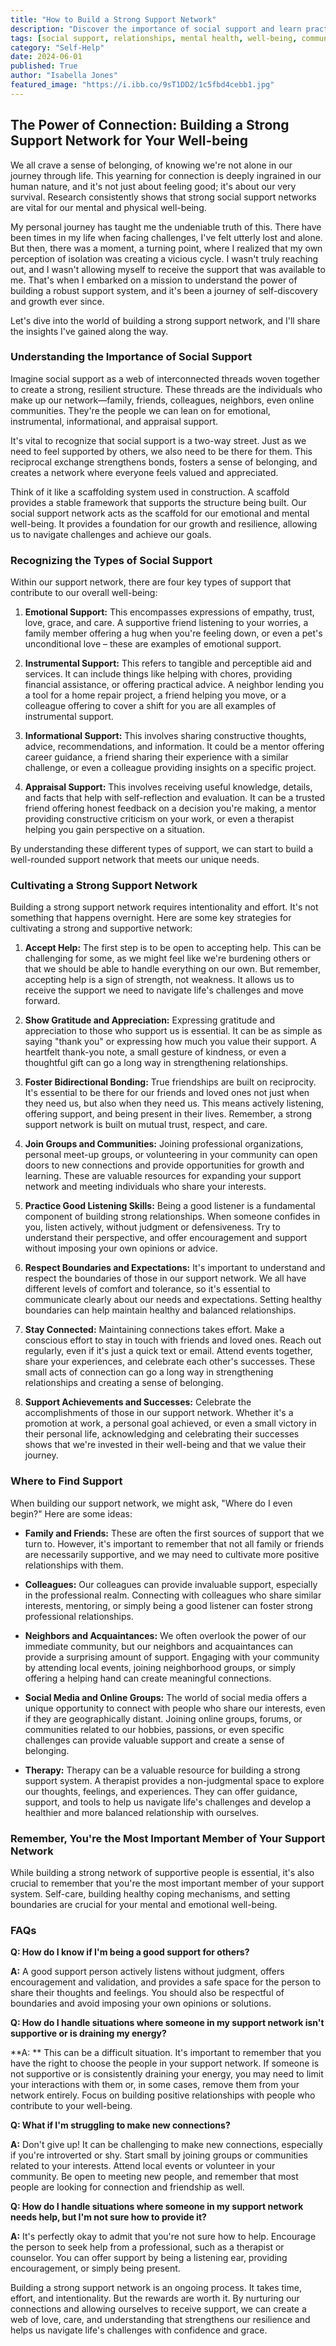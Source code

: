 ```yaml
---
title: "How to Build a Strong Support Network"
description: "Discover the importance of social support and learn practical strategies for cultivating a strong network of friends, family, and colleagues. This blog explores the types of support, how to accept help, and the benefits of building meaningful connections for your overall well-being."
tags: [social support, relationships, mental health, well-being, community, friendship, family, connection, support system, resilience, coping mechanisms, self-care, emotional support, instrumental support, informational support, appraisal support]
category: "Self-Help"
date: 2024-06-01
published: True
author: "Isabella Jones"
featured_image: "https://i.ibb.co/9sT1DD2/1c5fbd4cebb1.jpg"
---
```


## The Power of Connection: Building a Strong Support Network for Your Well-being

We all crave a sense of belonging, of knowing we're not alone in our journey through life.  This yearning for connection is deeply ingrained in our human nature, and it's not just about feeling good; it's about our very survival.  Research consistently shows that strong social support networks are vital for our mental and physical well-being.  

My personal journey has taught me the undeniable truth of this.  There have been times in my life when facing challenges, I've felt utterly lost and alone. But then, there was a moment, a turning point, where I realized that my own perception of isolation was creating a vicious cycle.  I wasn't truly reaching out, and I wasn't allowing myself to receive the support that was available to me. That's when I embarked on a mission to understand the power of building a robust support system, and it's been a journey of self-discovery and growth ever since.

Let's dive into the world of building a strong support network, and I'll share the insights I've gained along the way.

### Understanding the Importance of Social Support

Imagine social support as a web of interconnected threads woven together to create a strong, resilient structure. These threads are the individuals who make up our network—family, friends, colleagues, neighbors, even online communities. They're the people we can lean on for emotional, instrumental, informational, and appraisal support. 

It's vital to recognize that social support is a two-way street.  Just as we need to feel supported by others, we also need to be there for them.  This reciprocal exchange strengthens bonds, fosters a sense of belonging, and creates a network where everyone feels valued and appreciated.

Think of it like a scaffolding system used in construction.  A scaffold provides a stable framework that supports the structure being built.  Our social support network acts as the scaffold for our emotional and mental well-being. It provides a foundation for our growth and resilience, allowing us to navigate challenges and achieve our goals.

### Recognizing the Types of Social Support

Within our support network, there are four key types of support that contribute to our overall well-being:

1. **Emotional Support:**  This encompasses expressions of empathy, trust, love, grace, and care.  A supportive friend listening to your worries, a family member offering a hug when you're feeling down, or even a pet's unconditional love – these are examples of emotional support. 

2. **Instrumental Support:** This refers to tangible and perceptible aid and services. It can include things like helping with chores, providing financial assistance, or offering practical advice.  A neighbor lending you a tool for a home repair project, a friend helping you move, or a colleague offering to cover a shift for you are all examples of instrumental support.

3. **Informational Support:**  This involves sharing constructive thoughts, advice, recommendations, and information.  It could be a mentor offering career guidance, a friend sharing their experience with a similar challenge, or even a colleague providing insights on a specific project.

4. **Appraisal Support:**  This involves receiving useful knowledge, details, and facts that help with self-reflection and evaluation. It can be a trusted friend offering honest feedback on a decision you're making, a mentor providing constructive criticism on your work, or even a therapist helping you gain perspective on a situation.

By understanding these different types of support, we can start to build a well-rounded support network that meets our unique needs.

### Cultivating a Strong Support Network

Building a strong support network requires intentionality and effort.  It's not something that happens overnight.  Here are some key strategies for cultivating a strong and supportive network:

1. **Accept Help:**  The first step is to be open to accepting help.  This can be challenging for some, as we might feel like we're burdening others or that we should be able to handle everything on our own.  But remember, accepting help is a sign of strength, not weakness. It allows us to receive the support we need to navigate life's challenges and move forward.

2. **Show Gratitude and Appreciation:**  Expressing gratitude and appreciation to those who support us is essential.  It can be as simple as saying "thank you" or expressing how much you value their support.  A heartfelt thank-you note, a small gesture of kindness, or even a thoughtful gift can go a long way in strengthening relationships.

3. **Foster Bidirectional Bonding:**  True friendships are built on reciprocity. It's essential to be there for our friends and loved ones not just when they need us, but also when they need us.  This means actively listening, offering support, and being present in their lives.  Remember, a strong support network is built on mutual trust, respect, and care.

4. **Join Groups and Communities:**  Joining professional organizations, personal meet-up groups, or volunteering in your community can open doors to new connections and provide opportunities for growth and learning.  These are valuable resources for expanding your support network and meeting individuals who share your interests.

5. **Practice Good Listening Skills:**  Being a good listener is a fundamental component of building strong relationships.  When someone confides in you, listen actively, without judgment or defensiveness.  Try to understand their perspective, and offer encouragement and support without imposing your own opinions or advice.

6. **Respect Boundaries and Expectations:**  It's important to understand and respect the boundaries of those in our support network. We all have different levels of comfort and tolerance, so it's essential to communicate clearly about our needs and expectations.  Setting healthy boundaries can help maintain healthy and balanced relationships.

7. **Stay Connected:**  Maintaining connections takes effort.  Make a conscious effort to stay in touch with friends and loved ones.  Reach out regularly, even if it's just a quick text or email.  Attend events together, share your experiences, and celebrate each other's successes.  These small acts of connection can go a long way in strengthening relationships and creating a sense of belonging.

8. **Support Achievements and Successes:**  Celebrate the accomplishments of those in our support network. Whether it's a promotion at work, a personal goal achieved, or even a small victory in their personal life, acknowledging and celebrating their successes shows that we're invested in their well-being and that we value their journey.  

### Where to Find Support

When building our support network, we might ask, "Where do I even begin?"  Here are some ideas:

* **Family and Friends:**  These are often the first sources of support that we turn to.  However, it's important to remember that not all family or friends are necessarily supportive, and we may need to cultivate more positive relationships with them.

* **Colleagues:** Our colleagues can provide invaluable support, especially in the professional realm.  Connecting with colleagues who share similar interests, mentoring, or simply being a good listener can foster strong professional relationships.

* **Neighbors and Acquaintances:**  We often overlook the power of our immediate community, but our neighbors and acquaintances can provide a surprising amount of support.  Engaging with your community by attending local events, joining neighborhood groups, or simply offering a helping hand can create meaningful connections.

* **Social Media and Online Groups:**  The world of social media offers a unique opportunity to connect with people who share our interests, even if they are geographically distant.  Joining online groups, forums, or communities related to our hobbies, passions, or even specific challenges can provide valuable support and create a sense of belonging.

* **Therapy:**  Therapy can be a valuable resource for building a strong support system. A therapist provides a non-judgmental space to explore our thoughts, feelings, and experiences. They can offer guidance, support, and tools to help us navigate life's challenges and develop a healthier and more balanced relationship with ourselves.

###  Remember, You're the Most Important Member of Your Support Network

While building a strong network of supportive people is essential, it's also crucial to remember that you're the most important member of your support system.  Self-care, building healthy coping mechanisms, and setting boundaries are crucial for your mental and emotional well-being.

### FAQs

**Q: How do I know if I'm being a good support for others?**

**A:**  A good support person actively listens without judgment, offers encouragement and validation, and provides a safe space for the person to share their thoughts and feelings.  You should also be respectful of boundaries and avoid imposing your own opinions or solutions.

**Q: How do I handle situations where someone in my support network isn't supportive or is draining my energy?**

**A: ** This can be a difficult situation.  It's important to remember that you have the right to choose the people in your support network.  If someone is not supportive or is consistently draining your energy, you may need to limit your interactions with them or, in some cases, remove them from your network entirely.  Focus on building positive relationships with people who contribute to your well-being.

**Q:  What if I'm struggling to make new connections?**

**A:**  Don't give up!  It can be challenging to make new connections, especially if you're introverted or shy.  Start small by joining groups or communities related to your interests.  Attend local events or volunteer in your community.  Be open to meeting new people, and remember that most people are looking for connection and friendship as well. 

**Q:  How do I handle situations where someone in my support network needs help, but I'm not sure how to provide it?**

**A:** It's perfectly okay to admit that you're not sure how to help.  Encourage the person to seek help from a professional, such as a therapist or counselor.  You can offer support by being a listening ear, providing encouragement, or simply being present.

Building a strong support network is an ongoing process.  It takes time, effort, and intentionality. But the rewards are worth it.  By nurturing our connections and allowing ourselves to receive support, we can create a web of love, care, and understanding that strengthens our resilience and helps us navigate life's challenges with confidence and grace.
